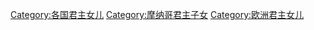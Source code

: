 [[Category:各国君主女儿|Category:各国君主女儿]]
[[Category:摩纳哥君主子女|Category:摩纳哥君主子女]]
[[Category:欧洲君主女儿|Category:欧洲君主女儿]]